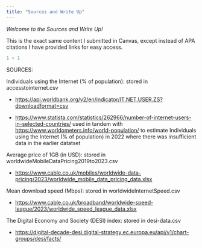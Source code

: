 ```yaml
---
title: "Sources and Write Up"
---
```


*Welcome to the Sources and Write Up!*

This is the exact same content I submitted in Canvas, except instead of APA citations I have provided links for easy access.

```r
1 + 1
```

SOURCES:

Individuals using the Internet (% of population): stored in accesstointernet.csv

-   <a href = https://api.worldbank.org/v2/en/indicator/IT.NET.USER.ZS?downloadformat=csv>https://api.worldbank.org/v2/en/indicator/IT.NET.USER.ZS?downloadformat=csv</a>

-   <a href = https://www.statista.com/statistics/262966/number-of-internet-users-in-selected-countries/>https://www.statista.com/statistics/262966/number-of-internet-users-in-selected-countries/</a> used in tandem with <a href = https://www.worldometers.info/world-population/>https://www.worldometers.info/world-population/</a> to estimate Individuals using the Internet (% of population) in 2022 where there was insufficient data in the earlier datatset

Average price of 1GB (in USD): stored in worldwideMobileDataPricing2019to2023.csv

-   <a href = https://www.cable.co.uk/mobiles/worldwide-data-pricing/2023/worldwide_mobile_data_pricing_data.xlsx>https://www.cable.co.uk/mobiles/worldwide-data-pricing/2023/worldwide_mobile_data_pricing_data.xlsx</a>

Mean download speed (Mbps): stored in worldwideInternetSpeed.csv

-   <a href = https://www.cable.co.uk/broadband/worldwide-speed-league/2023/worldwide_speed_league_data.xlsx>https://www.cable.co.uk/broadband/worldwide-speed-league/2023/worldwide_speed_league_data.xlsx</a>

The Digital Economy and Society (DESI) index: stored in desi-data.csv

-   <a href = https://digital-decade-desi.digital-strategy.ec.europa.eu/api/v1/chart-groups/desi/facts/>https://digital-decade-desi.digital-strategy.ec.europa.eu/api/v1/chart-groups/desi/facts/</a>
